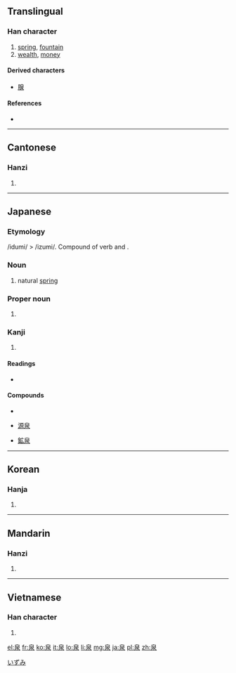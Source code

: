 ==Translingual==

===Han character===
{{Han char|rn=85|rad=水|as=05|sn=9|four=2623<sub>2</sub>|canj=竹日水 (HAE)|ids=⿱[[白]][[水]]}}

# [[spring]], [[fountain]]
# [[wealth]], [[money]]

====Derived characters====
{{rfc-header|Derived characters|lang=mul}}
* [[腺]]

====References====
* {{Han ref|kx=0615.120|dkj=17274|dj=1009.090|hdz=31576.100|uh=6CC9|ud=27849|bh=AC75|bd=44149}}

----

==Cantonese==

===Hanzi===
{{yue-hanzi|jyut=|y=chyun4}}

# {{defn|lang=yue|sort=水05}}

----

==Japanese==

===Etymology===
/idumi/ > /izumi/. Compound of verb {{term|出ず|izu|to come out}} and {{term|水|mi|water}}.

===Noun===
{{ja-noun|k|count=|hira=いずみ|hhira=いづみ|rom=izumi}}

# natural [[spring]]

===Proper noun===
{{ja-pos|k|proper|hira=いずみ|rom=Izumi}}

# {{given name|male|lang=ja}}

[[Category:Japanese male given names|いずみ]]

===Kanji===
{{ja-kanji|grade=6|rs=水05}}

# {{defn|lang=ja|sort=水05}}

====Readings====
* {{ja-readings|on=[[せん]] ([[sen]])|kun=[[いずみ]] ([[izumi]])}}

====Compounds====
{{top3}}
* {{term|温泉||hot spring|tr=おんせん, onsen|lang=ja|sc=Jpan}}
{{mid3}}
* [[源泉]]
{{mid3}}
* [[鉱泉]]
{{bottom}}

----

==Korean==

===Hanja===
{{ko-hanja|hangeul=천|eumhun=|rv=cheon|mr=ch'ŏn|y=chen}}

# {{defn|lang=ko|sort=水05}}

----

==Mandarin==

===Hanzi===
{{cmn-hanzi|pin=[[quán]] ([[quan2]])|wg=ch'üan<sup>2</sup>}}

# {{defn|lang=cmn|sort=水05}}

----

==Vietnamese==

===Han character===
{{vi-hantu|[[tuyền]]|rs=水05}}

# {{defn|lang=vi|sort=水05}}

[[el:泉]]
[[fr:泉]]
[[ko:泉]]
[[it:泉]]
[[lo:泉]]
[[li:泉]]
[[mg:泉]]
[[ja:泉]]
[[pl:泉]]
[[zh:泉]]